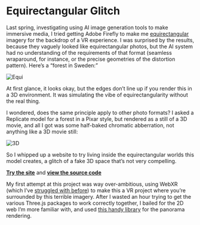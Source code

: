 # Equirectangular Glitch

Last spring, investigating using AI image generation tools to make immersive media, I tried getting Adobe Firefly to make me [equirectangular](https://en.wikipedia.org/wiki/Equirectangular_projection) imagery for the backdrop of a VR experience. I was surprised by the results, because they vaguely looked like equirectangular photos, but the AI system had no understanding of the requirements of that format (seamless wraparound, for instance, or the precise geometries of the distortion pattern). Here’s a “forest in Sweden:”

![Equi](https://cloud-aq2i5chcv-lachlan-jc.vercel.app/equi.jpeg)

At first glance, it looks okay, but the edges don’t line up if you render this in a 3D environment. It was simulating the vibe of equirectangularity without the real thing. 

I wondered, does the same principle apply to other photo formats? I asked a Replicate model for a forest in a Pixar style, but rendered as a still of a 3D movie, and all I got was some half-baked chromatic abberration, not anything like a 3D movie still:

![3D](https://cloud-aq2i5chcv-lachlan-jc.vercel.app/3d.jpeg)

So I whipped up a website to try living inside the equirectangular worlds this model creates, a glitch of a fake 3D space that’s not very compelling.

[**Try the site**](https://equirectangular-glitch.vercel.app/) and [**view the source code**](https://github.com/lachlanjc/equirectangular-glitch)

My first attempt at this project was way over-ambitious, using WebXR (which I’ve [struggled with before](/2024-05-07_imex_nyc_immersive_time_machine)) to make this a VR project where you’re surrounded by this terrible imagery. After I wasted an hour trying to get the various Three.js packages to work correctly together, I bailed for the 2D web I’m more familiar with, and used [this handy library](https://www.npmjs.com/package/react-pannellum) for the panorama rendering.
